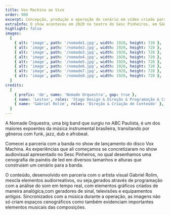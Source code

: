 ```yaml
---
title: Vox Machina ao Vivo
order: 900
excerpt: Concepção, produção e operação do cenário em vídeo criado para o show da banda.
extraInfo: O show aconteceu em 2020 no teatro do Sesc Pinheiros, em São Paulo.
highlight: false
images:
  [
    { alt: 'image', path: '/nomade1.jpg', width: 1920, height: 720 },
    { alt: 'image', path: '/nomade2.jpg', width: 1920, height: 720 },
    { alt: 'image', path: '/nomade3.jpg', width: 1920, height: 720 },
    { alt: 'image', path: '/nomade4.jpg', width: 1920, height: 720 },
    { alt: 'image', path: '/nomade5.jpg', width: 1920, height: 720 },
    { alt: 'image', path: '/nomade6.jpg', width: 1920, height: 720 },
    { alt: 'image', path: '/nomade7.jpg', width: 1920, height: 720 },
    { alt: 'image', path: '/nomade8.jpg', width: 1920, height: 720 },
  ]
credits:
  [
    { prefix: 'de', name: 'Nomade Orquestra', gap: true },
    { name: 'Leston', roles: 'Stage Design & Direção & Programação & Criação de Conteúdo', gap: true },
    { name: 'Gabriel Rolim', roles: 'Direção & Criação de Conteúdo' },
  ]
---
```

A Nomade Orquestra, uma big band que surgiu no ABC Paulista, é um dos maiores expoentes da música instrumental brasileira, transitando por gêneros com  funk, jazz, dub e afrobeat.

Comecei a parceria com a banda no show de lançamento do disco Vox Machina. As experiências que ali começamos se concretizaram no show audiovisual apresentado no Sesc Pinheiros, no qual desenhamos uma cenografia de painéis de led em diversos tamanhos e alturas que construíam um cenário para a banda.

O conteúdo, desenvolvido em parceria com o artista visual Gabriel Rolim, mescla elementos audiorreativos, ou seja,gerados através de programação com a análise do som em tempo real, com elementos  gráficos criados de maneira analógica,com geradores de sinal, televisões e equipamentos antigos. Sincronizados com a música durante a operação, as imagens não só criam espaços cenográficos como também evidenciam importantes elementos musicais  das composições.
